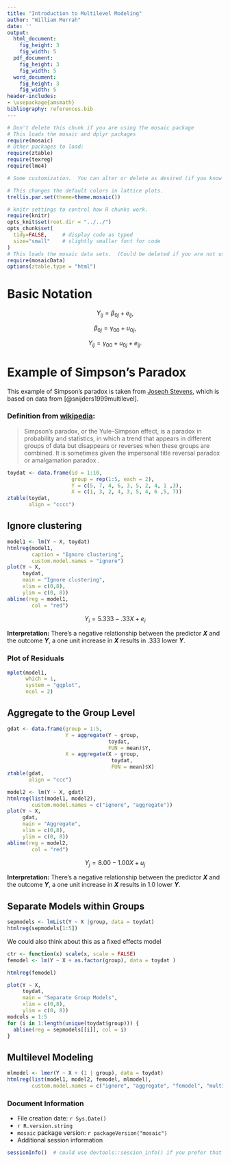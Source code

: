 ```yaml
---
title: "Introduction to Multilevel Modeling"
author: "William Murrah"
date: ''
output:
  html_document:
    fig_height: 3
    fig_width: 5
  pdf_document:
    fig_height: 3
    fig_width: 5
  word_document:
    fig_height: 3
    fig_width: 5
header-includes:
- \usepackage{amsmath}
bibliography: references.bib    
---
```



```r
# Don't delete this chunk if you are using the mosaic package
# This loads the mosaic and dplyr packages
require(mosaic)
# Other packages to load:
require(ztable)
require(texreg)
require(lme4)
```

```r
# Some customization.  You can alter or delete as desired (if you know what you are doing).

# This changes the default colors in lattice plots.
trellis.par.set(theme=theme.mosaic())  

# knitr settings to control how R chunks work.
require(knitr)
opts_knit$set(root.dir = "../../")
opts_chunk$set(
  tidy=FALSE,     # display code as typed
  size="small"    # slightly smaller font for code
)
# This loads the mosaic data sets.  (Could be deleted if you are not using them.)
require(mosaicData)  
options(ztable.type = "html")
```

# Basic Notation

$$
Y_{ij} = \beta_{0j} + e_{ij}, \tag{1}
$$

$$
\beta_{0j} = \gamma_{00} + u_{0j}, \tag{2}
$$

$$
Y_{ij} = \gamma_{00} + u_{0j} + e_{ij}. \tag{3}
$$ 



# Example of Simpson's Paradox

This example of Simpson's paradox is taken from [Joseph Stevens](http://pages.uoregon.edu/stevensj/workshops/hlmslides.pdf), which is based on data from [@snijders1999multilevel].

### Definition from [wikipedia](https://en.wikipedia.org/wiki/Simpson%27s_paradox):
> Simpson's paradox, or the Yule–Simpson effect, is a paradox in probability and statistics, in which a trend that appears in different groups of data but disappears or reverses when these groups are combined. It is sometimes given the impersonal title reversal paradox or amalgamation paradox  .

```r
toydat <- data.frame(id = 1:10,
                     group = rep(1:5, each = 2),
                     Y = c(5, 7, 4, 6, 3, 5, 2, 4, 1 ,3),
                     X = c(1, 3, 2, 4, 3, 5, 4, 6 ,5, 7))
ztable(toydat, 
       align = "cccc")
```

## Ignore clustering

```r
model1 <- lm(Y ~ X, toydat)
htmlreg(model1, 
        caption = "Ignore clustering", 
        custom.model.names = "ignore")
plot(Y ~ X, 
     toydat, 
     main = "Ignore clustering",
     xlim = c(0,8),
     ylim = c(0, 8))
abline(reg = model1, 
        col = "red")


```

$$
Y_i = 5.333 - .33X + e_i
$$

**Interpretation:** There’s a negative relationship between the predictor ***X*** and the outcome ***Y***, a one unit increase in ***X*** results in .333 lower ***Y***.


### Plot of Residuals
```r
mplot(model1, 
      which = 1, 
      system = "ggplot", 
      ncol = 2)
```

## Aggregate to the Group Level
```r
gdat <- data.frame(group = 1:5,
                   Y = aggregate(Y ~ group,
                                 toydat, 
                                 FUN = mean)$Y,
                   X = aggregate(X ~ group,
                                  toydat,
                                  FUN = mean)$X)
ztable(gdat,
       align = "ccc")
```

```r
model2 <- lm(Y ~ X, gdat)
htmlreg(list(model1, model2),
        custom.model.names = c("ignore", "aggregate"))
plot(Y ~ X, 
     gdat, 
     main = "Aggregate",
     xlim = c(0,8),
     ylim = c(0, 8))
abline(reg = model2, 
        col = "red")
```

$$
Y_j = 8.00 - 1.00X + u_j
$$

**Interpretation:** There’s a negative relationship between the predictor ***X*** and the outcome ***Y***, a one unit increase in ***X*** results in 1.0 lower ***Y***.

## Separate Models within Groups

```r
sepmodels <- lmList(Y ~ X |group, data = toydat)
htmlreg(sepmodels[1:5])
```

We could also think about this as a fixed effects model

```r
ctr <- function(x) scale(x, scale = FALSE)
femodel <- lm(Y ~ X + as.factor(group), data = toydat )

htmlreg(femodel)
```


```r
plot(Y ~ X, 
     toydat, 
     main = "Separate Group Models",
     xlim = c(0,8),
     ylim = c(0, 8))
modcols = 1:5
for (i in 1:length(unique(toydat$group))) {
  abline(reg = sepmodels[[i]], col = i)
}

```


## Multilevel Modeling

```r
mlmodel <- lmer(Y ~ X + (1 | group), data = toydat)
htmlreg(list(model1, model2, femodel, mlmodel),
        custom.model.names = c("ignore", "aggregate", "femodel", "multilevel"))
```




### Document Information
  * File creation date: `r Sys.Date()`
  * `r R.version.string`
  * `mosaic` package version: `r packageVersion("mosaic")`
  * Additional session information
  
```r
sessionInfo()  # could use devtools::session_info() if you prefer that
```
